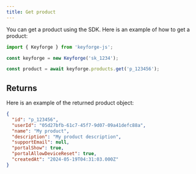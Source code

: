 ```yaml
---
title: Get product
---
```


You can get a product using the SDK. Here is an example of how to get a product:

```js
import { Keyforge } from 'keyforge-js';

const keyforge = new Keyforge('sk_1234');

const product = await keyforge.products.get('p_123456');
```

## Returns

Here is an example of the returned product object:

```json
{
  "id": "p_123456",
  "userId": "05d27bfb-61c7-45f7-9d07-09a41defc88a",
  "name": "My product",
  "description": "My product description",
  "supportEmail": null,
  "portalShow": true,
  "portalAllowDeviceReset": true,
  "createdAt": "2024-05-19T04:31:03.000Z"
}
```
